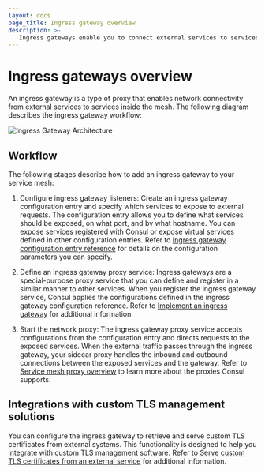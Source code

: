 ```yaml
---
layout: docs
page_title: Ingress gateway overview
description: >-
   Ingress gateways enable you to connect external services to services in your mesh. Ingress gateways are a type of proxy that listens for requests from external network locations and route authorized traffic to destinations in the service mesh. 
---
```


# Ingress gateways overview

An ingress gateway is a type of proxy that enables network connectivity from external services to services inside the mesh. The following diagram describes the ingress gateway workflow:

![Ingress Gateway Architecture](/img/ingress-gateways.png)

## Workflow

The following stages describe how to add an ingress gateway to your service mesh: 

1. Configure ingress gateway listeners: Create an ingress gateway configuration entry and specify which services to expose to external requests. The configuration entry allows you to define what services should be exposed, on what port, and by what hostname. You can expose services registered with Consul or expose virtual services defined in other configuration entries. Refer to [Ingress gateway configuration entry reference](/consul/docs/connect/config-entries/ingress-gateway) for details on the configuration parameters you can specify.

1. Define an ingress gateway proxy service: Ingress gateways are a special-purpose proxy service that you can define and register in a similar manner to other services. When you register the ingress gateway service, Consul applies the configurations defined in the ingress gateway configuration reference. Refer to [Implement an ingress gateway](/consul/docs/connect/gateways/ingress-gateway/usage) for additional information.

1. Start the network proxy: The ingress gateway proxy service accepts configurations from the configuration entry and directs requests to the exposed services. When the external traffic passes through the ingress gateway, your sidecar proxy handles the inbound and outbound connections between the exposed services and the gateway. Refer to [Service mesh proxy overview](/consul/docs/connect/proxies) to learn more about the proxies Consul supports.

## Integrations with custom TLS management solutions

You can configure the ingress gateway to retrieve and serve custom TLS certificates from external systems. This functionality is designed to help you integrate with custom TLS management software. Refer to [Serve custom TLS certificates from an external service](/consul/docs/connect/gateways/ingress-gateway/tls-external-service) for additional information. 